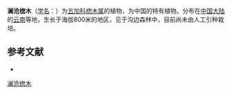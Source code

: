 {{Speciesbox
| name = 澜沧楤木
| status = 
| status_system = 
| image = 
| genus = Aralia
| species = lantsangensis
| authority = Hoo ex Hoo et Tseng
}}

'''澜沧楤木'''（[[学名|学名]]：{{lang|la|''Aralia lantsangensis''}}）为[[五加科|五加科]][[楤木属|楤木属]]的植物，为中国的特有植物。分布在[[中国大陆|中国大陆]]的[[云南|云南]]等地，生长于海拔800米的地区，见于沟边森林中，目前尚未由人工引种栽培。

== 参考文献 ==
<div class="references-small">
* {{cite web| url =http://www.bioinfo.cn/db05/KmzwSpecies.php?action=view&id=1407| title =澜沧楤木| work =《中国高等植物数据库全库》| publisher =中国科学院微生物研究所| author =昆明植物研究所| accessdate =2009-02-22| deadurl =yes| archiveurl =https://web.archive.org/web/20160305110548/http://www.bioinfo.cn/db05/KmzwSpecies.php?action=view&id=1407| archivedate =2016-03-05}}
</div>
{{Taxonbar|from=Q15225473}}

[[Category:楤木属|澜沧楤木]]


{{Apiales-stub}}